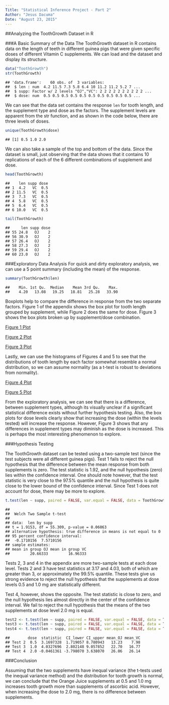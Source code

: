 ```yaml
---
Title: "Statistical Inference Project - Part 2"
Author: "Jesus Dacuma"
Date: "August 23, 2015"
---
```


##Analyzing the ToothGrowth Dataset in R

###A Basic Summary of the Data
The ToothGrowth dataset in R contains data on the length of teeth in different guinea pigs that were given specific doses of different Vitamin C supplements. We can load and the dataset and display its structure.

```r
data("ToothGrowth")
str(ToothGrowth)
```
```
## 'data.frame':    60 obs. of  3 variables:
##  $ len : num  4.2 11.5 7.3 5.8 6.4 10 11.2 11.2 5.2 7 ...
##  $ supp: Factor w/ 2 levels "OJ","VC": 2 2 2 2 2 2 2 2 2 2 ...
##  $ dose: num  0.5 0.5 0.5 0.5 0.5 0.5 0.5 0.5 0.5 0.5 ...
```

We can see that the data set contains the response `len` for tooth length, and the supplement type and dose as the factors. The supplement levels are apparent from the str function, and as shown in the code below, there are three levels of doses.

```r
unique(ToothGrowth$dose)
```
```
## [1] 0.5 1.0 2.0
```

We can also take a sample of the top and bottom of the data. Since the dataset is small, just observing that the data shows that it contains 10 replications of each of the 6 different combinations of supplement and dose. 

```r
head(ToothGrowth)
```
```
##    len supp dose
## 1  4.2   VC  0.5
## 2 11.5   VC  0.5
## 3  7.3   VC  0.5
## 4  5.8   VC  0.5
## 5  6.4   VC  0.5
## 6 10.0   VC  0.5
```
```r
tail(ToothGrowth)
```
```
##     len supp dose
## 55 24.8   OJ    2
## 56 30.9   OJ    2
## 57 26.4   OJ    2
## 58 27.3   OJ    2
## 59 29.4   OJ    2
## 60 23.0   OJ    2
```

###Exploratory Data Analysis
For quick and dirty exploratory analysis, we can use a 5 point summary (including the mean) of the response.

```r
summary(ToothGrowth$len)
```
```
##    Min. 1st Qu.  Median    Mean 3rd Qu.    Max. 
##    4.20   13.08   19.25   18.81   25.28   33.90
```

Boxplots help to compare the difference in response from the two separate factors. Figure 1 of the appendix shows the box plot for tooth length grouped by supplement, while Figure 2 does the same for dose. Figure 3 shows the box plots broken up by supplement/dose combination.

[Figure 1 Plot](fig1.png) 

[Figure 2 Plot](fig2.png) 

[Figure 3 Plot](fig3.png) 

Lastly, we can use the histograms of Figures 4 and 5 to see that the distributions of tooth length by each factor somewhat resemble a normal distribution, so we can assume normality (as a t-test is robust to deviations from normality).

[Figure 4 Plot](fig4.png) 

[Figure 5 Plot](fig5.png)

From the exploratory analysis, we can see that there is a difference, between supplement types, although its visually unclear if a significant statistical difference exists without further hypothesis testing. Also, the box plots for dose levels clearly show that increasing the dose (within the levels tested) will increase the response. However, Figure 3 shows that any differences in supplement types may diminish as the dose is increased. This is perhaps the most interesting phenomenon to explore.

###Hypothesis Testing

The ToothGrowth dataset can be tested using a two-sample test (since the test subjects were all different guinea pigs). Test 1 fails to reject the null hypothesis that the difference between the mean response from both supplements is zero. The test statistic is 1.92, and the null hypothesis (zero) lies within the confidence interval. One should note however, that the test statistic is very close to the 97.5% quantile and the null hypothesis is quite close to the lower bound of the confidence interval. Since Test 1 does not account for dose, there may be more to explore.

```r
t.test(len ~ supp, paired = FALSE, var.equal = FALSE, data = ToothGrowth) # Test 1
```
```
## 
##  Welch Two Sample t-test
## 
## data:  len by supp
## t = 1.9153, df = 55.309, p-value = 0.06063
## alternative hypothesis: true difference in means is not equal to 0
## 95 percent confidence interval:
##  -0.1710156  7.5710156
## sample estimates:
## mean in group OJ mean in group VC 
##         20.66333         16.96333
```

Tests 2, 3 and 4 in the appendix are more two-sample tests at each dose level. Tests 2 and 3 have test statistics at 3.17 and 4.03, both of which are greater than 3, or approximately the 99.5% quantile. These tests give us strong evidence to reject the null hypothesis that the supplements at dose levels 0.5 and 1.0 mg are statistically different.

Test 4, however, shows the opposite. The test statistic is close to zero, and the null hypothesis lies almost directly in the center of the confidence interval. We fail to reject the null hypothesis that the means of the two supplements at dose level 2.0 mg is equal.

```r
test2 <- t.test(len ~ supp, paired = FALSE, var.equal = FALSE, data = ToothGrowth[ToothGrowth$dose==0.5,])
test3 <- t.test(len ~ supp, paired = FALSE, var.equal = FALSE, data = ToothGrowth[ToothGrowth$dose==1,])
test4 <- t.test(len ~ supp, paired = FALSE, var.equal = FALSE, data = ToothGrowth[ToothGrowth$dose==2,])
```
```
##        dose  statistic  CI_lower CI_upper mean_OJ mean_VC
## Test 2  0.5  3.1697328  1.719057 8.780943   13.23    7.98
## Test 3  1.0  4.0327696  2.802148 9.057852   22.70   16.77
## Test 4  2.0 -0.0461361 -3.798070 3.638070   26.06   26.14
```

###Conclusion

Assuming that the two supplements have inequal variance (the t-tests used the inequal variance method) and the distribution for tooth growth is normal, we can conclude that the Orange Juice supplements at 0.5 and 1.0 mg increases tooth growth more than supplements of ascorbic acid. However, when increasing the dose to 2.0 mg, there is no difference between supplements.